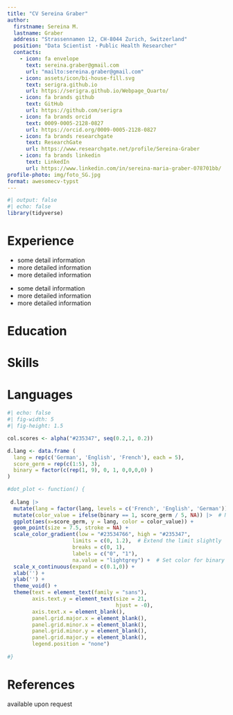 ```yaml
---
title: "CV Sereina Graber"
author:
  firstname: Sereina M.
  lastname: Graber
  address: "Strassennamen 12, CH-8044 Zurich, Switzerland"
  position: "Data Scientist ・Public Health Researcher"
  contacts:
    - icon: fa envelope
      text: sereina.graber@gmail.com
      url: "mailto:sereina.graber@gmail.com"
    - icon: assets/icon/bi-house-fill.svg
      text: serigra.github.io
      url: https://serigra.github.io/Webpage_Quarto/
    - icon: fa brands github
      text: GitHub
      url: https://github.com/serigra
    - icon: fa brands orcid
      text: 0009-0005-2128-0827
      url: https://orcid.org/0009-0005-2128-0827
    - icon: fa brands researchgate
      text: ResearchGate
      url: https://www.researchgate.net/profile/Sereina-Graber
    - icon: fa brands linkedin
      text: LinkedIn
      url: https://www.linkedin.com/in/sereina-maria-graber-078701bb/
profile-photo: img/foto_SG.jpg
format: awesomecv-typst
---
```

```r
#| output: false
#| echo: false
library(tidyverse)
```



::: {.leftpanel}
# Experience

```{=typst}
#resume-entry(
  title: "Data Scientist & Researcher",
  location: "Zurich, Switzerland",
  date: "since 2019",
  description: "Helsana Insurance Group",
)

```

* some detail information
* more detailed information
* more detailed information

```{=typst}
#resume-entry(
  title: "Data Scientist",
  location: "Zurich, Switzerland",
  date: "2017 - 2019",
  description: "Sanitas Insurance Group",
)
```

* some detail information
* more detailed information
* more detailed information

# Education

```{=typst}
#resume-entry(
  title: "Ph.D. in Evolutionary Biology",
  location: "2017",
  date: "",
  description: "University of Zurich",
)

#resume-entry(
  title: "Master of Science - Biostatistics",
  location: "2015",
  date: "",
  description: "University of Zurich",
)

#resume-entry(
  title: "Master of Science - Biology",
  location: "2012",
  date: "",
  description: "University of Zurich",
)
```
:::

::: {.rightpanel}

# Skills





# Languages

```r
#| echo: false
#| fig-width: 5
#| fig-height: 1.5

col.scores <- alpha("#235347", seq(0.2,1, 0.2))

d.lang <- data.frame (
  lang = rep(c('German', 'English', 'French'), each = 5),
  score_germ = rep(c(1:5), 3),
  binary = factor(c(rep(1, 9), 0, 1, 0,0,0,0) )
)

#dot_plot <- function() {
  
 d.lang |>  
  mutate(lang = factor(lang, levels = c('French', 'English', 'German'))) |>
  mutate(color_value = ifelse(binary == 1, score_germ / 5, NA)) |>  # New line
  ggplot(aes(x=score_germ, y = lang, color = color_value)) +
  geom_point(size = 7.5, stroke = NA) +
  scale_color_gradient(low = "#23534766", high = "#235347", 
                     limits = c(0, 1.2),  # Extend the limit slightly
                     breaks = c(0, 1), 
                     labels = c("0", "1"),
                     na.value = "lightgrey") +  # Set color for binary 0
  scale_x_continuous(expand = c(0.1,0)) +
  xlab('') + 
  ylab('') + 
  theme_void() +
  theme(text = element_text(family = "sans"),
        axis.text.y = element_text(size = 21,
                                   hjust = -0),
        axis.text.x = element_blank(),
        panel.grid.major.x = element_blank(),
        panel.grid.minor.x = element_blank(),
        panel.grid.minor.y = element_blank(),
        panel.grid.major.y = element_blank(),
        legend.position = "none")
  
#}
```

# References

available upon request

:::




